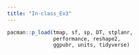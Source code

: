 ```yaml
---
title: "In-class_Ex3"
---
```


```r
pacman::p_load(tmap, sf, sp, DT, stplanr,
               performance, reshape2,
               ggpubr, units, tidyverse)

```



